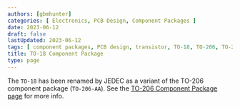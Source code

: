 ```yaml
---
authors: [gbmhunter]
categories: [ Electronics, PCB Design, Component Packages ]
date: 2023-06-12
draft: false
lastUpdated: 2023-06-12
tags: [ component packages, PCB design, transistor, TO-18, TO-206, TO-206AA ]
title: TO-18 Component Package
type: page
---
```



The `TO-18` has been renamed by JEDEC as a variant of the TO-206 component package (`TO-206-AA`). See the [TO-206 Component Package page](/pcb-design/component-packages/to-206-component-package/) for more info.
